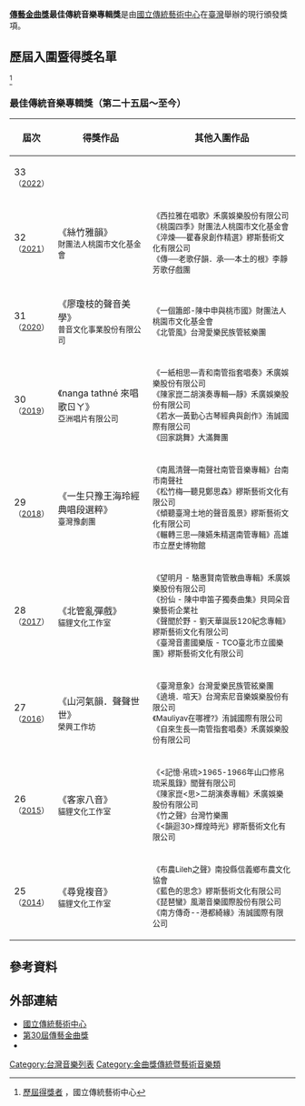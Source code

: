 {{expand|time=2014-07-03T13:39:25+00:00}}
{{Infobox award
| name           = 傳藝金曲獎最佳傳統音樂專輯獎
| current_awards = 第33屆金曲獎
| date           = 每年6月
| description    = 傳統暨藝術有聲出版事業、戲曲表演藝術團體及其從業人員
| presenter      = [[國立傳統藝術中心|國立傳統藝術中心]]
| country        = {{ROC-TW}}
| location       = {{TWN}}（詳見[[金曲獎#歷屆概況|舉辦地點]]）
| reward         = 金曲獎獎座<br />獎金
| year           = 2014年
| year2          = 2022年
| holder         = 《廖瓊枝的聲音美學》
| website        = {{URL|gmafta.ncfta.gov.tw}}
| network        = 詳見[[金曲獎#歷屆概況|轉播單位]]
}}
'''[[金曲獎|傳藝金曲獎]]最佳傳統音樂專輯獎'''是由[[國立傳統藝術中心|國立傳統藝術中心]]在[[臺灣|臺灣]]舉辦的現行頒發獎項。

==歷屆入圍暨得獎名單==
<ref>[https://gmafta.ncfta.gov.tw/home/zh-tw/AAAA 歷屆得獎者] {{Wayback|url=https://gmafta.ncfta.gov.tw/home/zh-tw/AAAA |date=20191002205213 }}，國立傳統藝術中心</ref>
=== 最佳傳統音樂專輯獎（第二十五屆～至今） ===
{| class=prettytable cellpadding="5"
|- align=center bgcolor=lavender
!width=1%|屆次
!width=35%|得獎作品
!width=64%|其他入圍作品
|-
|33<br /><small>（[[第33屆金曲獎|2022]]）
|<br/>
<small><br/>
|<small>
|-
|32<br /><small>（[[第32屆金曲獎|2021]]）
|《絲竹雅韻》<br/>
<small>財團法人桃園市文化基金會<br/>
|<small>
《西拉雅在唱歌》禾廣娛樂股份有限公司<br/>
《桃園四季》財團法人桃園市文化基金會<br/>
《淬煉──瞿春泉創作精選》繆斯藝術文化有限公司<br/>
《傳──老歌仔韻．承──本土的根》李靜芳歌仔戲團
|-
|31<br /><small>（[[第31屆金曲獎|2020]]）
|《廖瓊枝的聲音美學》<br/>
<small>普音文化事業股份有限公司<br/>
|<small>
《一個簫郎-陳中申與桃市國》財團法人桃園市文化基金會<br/>
《北管風》台灣愛樂民族管絃樂團
|-
|30<br /><small>（[[第30屆金曲獎|2019]]）
|《nanga tathné 來唱歌ㄖㄚ》<br/>
<small>亞洲唱片有限公司<br/>
|<small>
《一紙相思—青和南管指套唱奏》禾廣娛樂股份有限公司<br/>
《陳家崑二胡演奏專輯—靜》禾廣娛樂股份有限公司<br/>
《若水—黃勤心古琴經典與創作》洧誠國際有限公司<br/>
《回家跳舞》大滿舞團
|-
|29<br /><small>（[[第29屆金曲獎|2018]]）
|《一生只豫王海玲經典唱段選粹》<br/>
<small>臺灣豫劇團<br/>
|<small>
《南鳳清聲—南聲社南管音樂專輯》台南市南聲社<br/>
《松竹梅—聽見鄭思森》繆斯藝術文化有限公司<br/>
《傾聽臺灣土地的聲音風景》繆斯藝術文化有限公司<br/>
《輾轉三思—陳嬿朱精選南管專輯》高雄市立歷史博物館
|-
|28<br /><small>（[[第28屆金曲獎|2017]]）
|《北管亂彈戲》<br/>
<small>貓貍文化工作室<br/>
|<small>
《望明月 - 駱惠賢南管散曲專輯》禾廣娛樂股份有限公司<br/>
《扮仙 - 陳中申笛子獨奏曲集》貝岡朵音樂藝術企業社<br/>
《聲聞於野 - 劉天華誕辰120紀念專輯》繆斯藝術文化有限公司<br/>
《臺灣音畫國樂版 - TCO臺北市立國樂團》繆斯藝術文化有限公司
|-
|27<br /><small>（[[第27屆金曲獎|2016]]）
|《山河氣韻．聲聲世世》<br/>
<small>榮興工作坊<br/>
|<small>
《臺灣意象》台灣愛樂民族管絃樂團<br/>
《遶境．喧天》台灣索尼音樂娛樂股份有限公司<br/>
《Mauliyav在哪裡?》洧誠國際有限公司<br/>
《自來生長—南管指套唱奏》禾廣娛樂股份有限公司
|-
|26<br /><small>（[[第26屆金曲獎|2015]]）
|《客家八音》<br/>
<small>貓貍文化工作室<br/>
|<small>
《<記憶‧帛琉>1965-1966年山口修帛琉采風錄》聞聲有限公司<br/>
《陳家崑<思>二胡演奏專輯》禾廣娛樂股份有限公司<br/>
《竹之聲》台灣竹樂團<br/>
《<韻迴30>輝煌時光》繆斯藝術文化有限公司 
|-
|25<br /><small>（[[第25屆金曲獎|2014]]）
|《尋覓複音》<br/>
<small>貓貍文化工作室<br/>
|<small>
《布農Lileh之聲》南投縣信義鄉布農文化協會<br/>
《藍色的思念》繆斯藝術文化有限公司<br/>
《琵琶蠻》風潮音樂國際股份有限公司<br/>
《南方傳奇--港都綺緣》洧誠國際有限公司 
|}

==參考資料==
{{Reflist}}

==外部連結==
*[https://www.ncfta.gov.tw/ 國立傳統藝術中心] {{Wayback|url=https://www.ncfta.gov.tw/ |date=20190815024023 }}
*[https://gmafta.ncfta.gov.tw/home/zh-tw 第30屆傳藝金曲獎] {{Wayback|url=https://gmafta.ncfta.gov.tw/home/zh-tw |date=20190701052903 }}
*{{facebook|gmatamtw|傳藝金曲獎}}

{{傳藝金曲獎}}

[[Category:台灣音樂列表|Category:台灣音樂列表]]
[[Category:金曲獎傳統暨藝術音樂類|Category:金曲獎傳統暨藝術音樂類]]